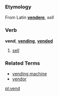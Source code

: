 ===Etymology===
From Latin '''[[vendere]]''', ''sell''

===Verb===
'''vend''', '''[[vending]]''', '''[[vended]]'''

# [[sell]]

===Related Terms===
*[[vending machine]]
*[[vendor]]

[[pl:vend]]